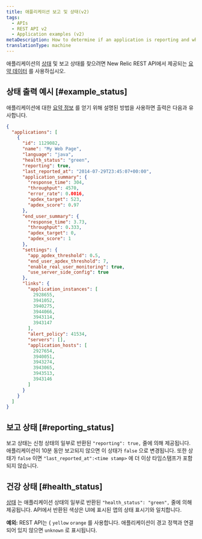 ```yaml
---
title: 애플리케이션 보고 및 상태(v2)
tags:
  - APIs
  - REST API v2
  - Application examples (v2)
metaDescription: How to determine if an application is reporting and what it's health status is by using New Relic's REST API v2.
translationType: machine
---
```


애플리케이션의 [상태](/docs/accounts-partnerships/education/getting-started-new-relic/glossary#health-status) 및 보고 상태를 찾으려면 New Relic REST API에서 제공되는 [요약 데이터](/docs/apm/apis/api-v2-examples/summary-data-examples) 를 사용하십시오.

## 상태 출력 예시 [#example_status]

애플리케이션에 대한 [요약 정보](/docs/apm/apis/api-v2-examples/summary-data-examples) 를 얻기 위해 설명된 방법을 사용하면 출력은 다음과 유사합니다.

```json
{
  "applications": [
    {
      "id": 1129082,
      "name": "My Web Page",
      "language": "java",
      "health_status": "green",
      "reporting": true,
      "last_reported_at": "2014-07-29T23:45:07+00:00",
      "application_summary": {
        "response_time": 304,
        "throughput": 4570,
        "error_rate": 0.0016,
        "apdex_target": 523,
        "apdex_score": 0.97
      },
      "end_user_summary": {
        "response_time": 3.73,
        "throughput": 0.333,
        "apdex_target": 0,
        "apdex_score": 1
      },
      "settings": {
        "app_apdex_threshold": 0.5,
        "end_user_apdex_threshold": 7,
        "enable_real_user_monitoring": true,
        "use_server_side_config": true
      },
      "links": {
        "application_instances": [
          2928655,
          3941052,
          3940275,
          3944066,
          3943114,
          3943147
        ],
        "alert_policy": 41534,
        "servers": [],
        "application_hosts": [
          2927654,
          3940051,
          3943274,
          3943065,
          3943513,
          3943146
        ]
      }
    }
  ]
}
```

## 보고 상태 [#reporting_status]

보고 상태는 신청 상태의 일부로 반환된 `"reporting": true,` 줄에 의해 제공됩니다. 애플리케이션이 10분 동안 보고되지 않으면 이 상태가 `false` 으로 변경됩니다. 또한 상태가 `false` 이면 `"last_reported_at":<time stamp>` 에 더 이상 타임스탬프가 포함되지 않습니다.

## 건강 상태 [#health_status]

[상태](/docs/accounts-partnerships/education/getting-started-new-relic/glossary#health-status) 는 애플리케이션 상태의 일부로 반환된 `"health_status": "green",` 줄에 의해 제공됩니다. API에서 반환된 색상은 UI에 표시된 앱의 상태 표시기와 일치합니다.

**예외:** REST API는 &#x7B; `yellow` `orange` 를 사용합니다. 애플리케이션이 경고 정책과 연결되어 있지 않으면 `unknown` 로 표시됩니다.